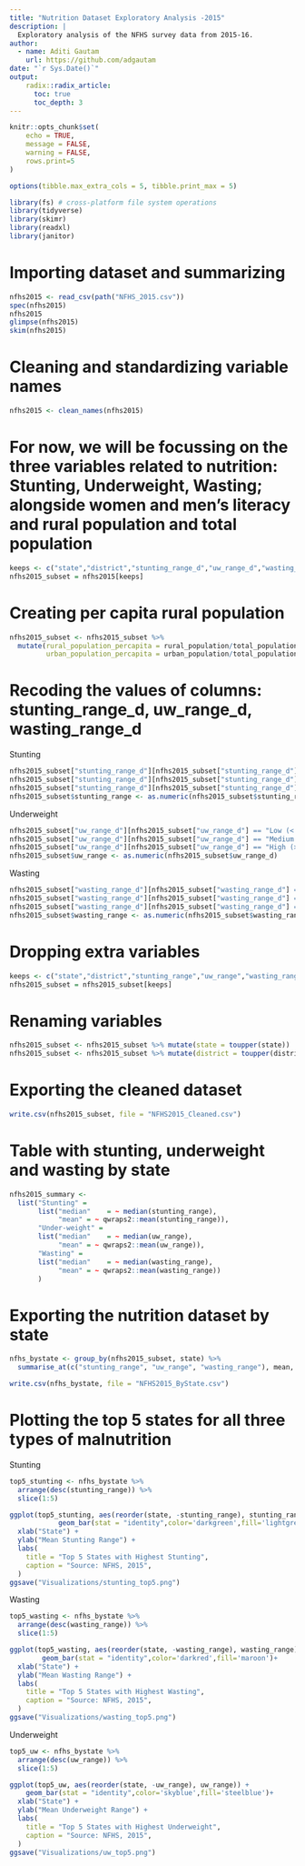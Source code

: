 ```yaml
---
title: "Nutrition Dataset Exploratory Analysis -2015"
description: |
  Exploratory analysis of the NFHS survey data from 2015-16. 
author:
  - name: Aditi Gautam
    url: https://github.com/adgautam
date: "`r Sys.Date()`"
output: 
    radix::radix_article:
      toc: true
      toc_depth: 3
---
```


```r
knitr::opts_chunk$set(
	echo = TRUE,
	message = FALSE,
	warning = FALSE,
	rows.print=5
)

options(tibble.max_extra_cols = 5, tibble.print_max = 5)

library(fs) # cross-platform file system operations
library(tidyverse)
library(skimr)
library(readxl)
library(janitor)
```

# Importing dataset and summarizing

```r
nfhs2015 <- read_csv(path("NFHS_2015.csv"))
spec(nfhs2015)
nfhs2015
glimpse(nfhs2015)
skim(nfhs2015)
```

# Cleaning and standardizing variable names

```r
nfhs2015 <- clean_names(nfhs2015)
```

# For now, we will be focussing on the three variables related to nutrition: Stunting, Underweight, Wasting; alongside women and men's literacy and rural population and total population

```r
keeps <- c("state","district","stunting_range_d","uw_range_d","wasting_range_d","rural_population","urban_population","total_population","x12_women_who_are_literate_percent","x13_men_who_are_literate_percent")
nfhs2015_subset = nfhs2015[keeps]
```

# Creating per capita rural population

```r
nfhs2015_subset <- nfhs2015_subset %>%
  mutate(rural_population_percapita = rural_population/total_population, 
         urban_population_percapita = urban_population/total_population)
```


# Recoding the values of columns: stunting_range_d, uw_range_d, wasting_range_d

Stunting

```r
nfhs2015_subset["stunting_range_d"][nfhs2015_subset["stunting_range_d"] == "Low (< 25%)"] <- "0"
nfhs2015_subset["stunting_range_d"][nfhs2015_subset["stunting_range_d"] == "Medium (25% - 40%)"] <- "0.5"
nfhs2015_subset["stunting_range_d"][nfhs2015_subset["stunting_range_d"] == "High (> 40%)"] <- "1"
nfhs2015_subset$stunting_range <- as.numeric(nfhs2015_subset$stunting_range_d)
```

Underweight

```r
nfhs2015_subset["uw_range_d"][nfhs2015_subset["uw_range_d"] == "Low (< 20%)"] <- "0"
nfhs2015_subset["uw_range_d"][nfhs2015_subset["uw_range_d"] == "Medium (20% - 40%)"] <- "0.5"
nfhs2015_subset["uw_range_d"][nfhs2015_subset["uw_range_d"] == "High (> 40%)"] <- "1"
nfhs2015_subset$uw_range <- as.numeric(nfhs2015_subset$uw_range_d)
```

Wasting

```r
nfhs2015_subset["wasting_range_d"][nfhs2015_subset["wasting_range_d"] == "Low (< 15%)"] <- "0"
nfhs2015_subset["wasting_range_d"][nfhs2015_subset["wasting_range_d"] == "Medium (15% - 25%)"] <- "0.5"
nfhs2015_subset["wasting_range_d"][nfhs2015_subset["wasting_range_d"] == "High (> 25%)"] <- "1"
nfhs2015_subset$wasting_range <- as.numeric(nfhs2015_subset$wasting_range_d)
```

# Dropping extra variables

```r
keeps <- c("state","district","stunting_range","uw_range","wasting_range","rural_population_percapita","urban_population_percapita","total_population","x12_women_who_are_literate_percent","x13_men_who_are_literate_percent")
nfhs2015_subset = nfhs2015_subset[keeps]
```

# Renaming variables

```r
nfhs2015_subset <- nfhs2015_subset %>% mutate(state = toupper(state))
nfhs2015_subset <- nfhs2015_subset %>% mutate(district = toupper(district))
```

# Exporting the cleaned dataset

```r
write.csv(nfhs2015_subset, file = "NFHS2015_Cleaned.csv")
```

# Table with stunting, underweight and wasting by state

```r
nfhs2015_summary <-
  list("Stunting" =
       list("median"    = ~ median(stunting_range),
            "mean" = ~ qwraps2::mean(stunting_range)),
       "Under-weight" =
       list("median"    = ~ median(uw_range),
            "mean" = ~ qwraps2::mean(uw_range)),
       "Wasting" =
       list("median"    = ~ median(wasting_range),
            "mean" = ~ qwraps2::mean(wasting_range))
       )
```

# Exporting the nutrition dataset by state

```r
nfhs_bystate <- group_by(nfhs2015_subset, state) %>% 
  summarise_at(c("stunting_range", "uw_range", "wasting_range"), mean, na.rm = TRUE)

write.csv(nfhs_bystate, file = "NFHS2015_ByState.csv")
```

# Plotting the top 5 states for all three types of malnutrition

Stunting
```r
top5_stunting <- nfhs_bystate %>% 
  arrange(desc(stunting_range)) %>% 
  slice(1:5)

ggplot(top5_stunting, aes(reorder(state, -stunting_range), stunting_range)) +
            geom_bar(stat = "identity",color='darkgreen',fill='lightgreen')+ 
  xlab("State") +
  ylab("Mean Stunting Range") +
  labs(
    title = "Top 5 States with Highest Stunting",
    caption = "Source: NFHS, 2015",
  )
ggsave("Visualizations/stunting_top5.png")
```
Wasting
```r
top5_wasting <- nfhs_bystate %>% 
  arrange(desc(wasting_range)) %>% 
  slice(1:5)

ggplot(top5_wasting, aes(reorder(state, -wasting_range), wasting_range)) +
        geom_bar(stat = "identity",color='darkred',fill='maroon')+ 
  xlab("State") +
  ylab("Mean Wasting Range") +
  labs(
    title = "Top 5 States with Highest Wasting",
    caption = "Source: NFHS, 2015",
  )
ggsave("Visualizations/wasting_top5.png")
```
Underweight
```r
top5_uw <- nfhs_bystate %>% 
  arrange(desc(uw_range)) %>% 
  slice(1:5)

ggplot(top5_uw, aes(reorder(state, -uw_range), uw_range)) +
    geom_bar(stat = "identity",color='skyblue',fill='steelblue')+ 
  xlab("State") +
  ylab("Mean Underweight Range") +
  labs(
    title = "Top 5 States with Highest Underweight",
    caption = "Source: NFHS, 2015",
  )
ggsave("Visualizations/uw_top5.png")
```


